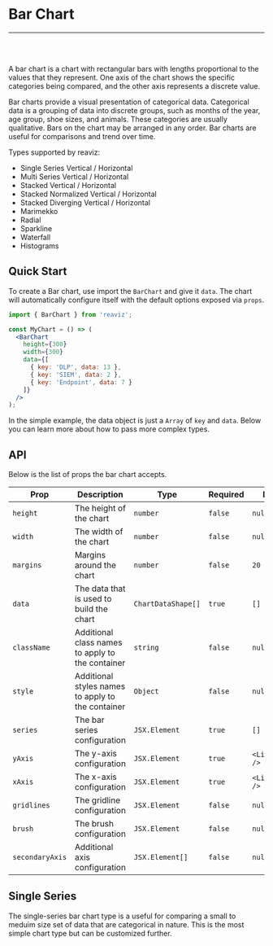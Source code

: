 
<Meta title="Docs|Chart Types/Bar Chart" />

# Bar Chart

---
<br />
<Story id="demos-bar-chart-vertical-single-series--simple" />
<br />

A bar chart is a chart with rectangular bars with lengths proportional to the
values that they represent.  One axis of the chart shows the specific categories being compared,
and the other axis represents a discrete value.

Bar charts provide a visual presentation of categorical data.
Categorical data is a grouping of data into discrete groups, such as months of the year,
age group, shoe sizes, and animals. These categories are usually qualitative.
Bars on the chart may be arranged in any order. Bar charts are useful for comparisons and trend over time.

Types supported by reaviz:

- Single Series Vertical / Horizontal
- Multi Series Vertical / Horizontal
- Stacked Vertical / Horizontal
- Stacked Normalized Vertical / Horizontal
- Stacked Diverging Vertical / Horizontal
- Marimekko
- Radial
- Sparkline
- Waterfall
- Histograms

## Quick Start
To create a Bar chart, use import the `BarChart` and give it `data`. The chart
will automatically configure itself with the default options exposed via `props`.

```jsx
import { BarChart } from 'reaviz';

const MyChart = () => (
  <BarChart
    height={300}
    width={300}
    data={[
      { key: 'DLP', data: 13 },
      { key: 'SIEM', data: 2 },
      { key: 'Endpoint', data: 7 }
    ]}
  />
);
```

In the simple example, the data object is just a `Array` of `key` and `data`. Below
you can learn more about how to pass more complex types.

## API

Below is the list of props the bar chart accepts.

| Prop  | Description | Type | Required | Default |
| --- | --- | --- | --- | --- |
| `height` | The height of the chart | `number` | `false` | `null` |
| `width` | The width of the chart | `number` | `false` | `null` |
| `margins` | Margins around the chart | `number` | `false` | `20` |
| `data` | The data that is used to build the chart | `ChartDataShape[]` | `true` | `[]` |
| `className` | Additional class names to apply to the container | `string` | `false` | `null`  |
| `style` | Additional styles names to apply to the container | `Object` | `false` | `null`  |
| `series` | The bar series configuration | `JSX.Element` | `true` | `[]`  |
| `yAxis` | The y-axis configuration | `JSX.Element` | `true` | `<LinearYAxis />`  |
| `xAxis` | The x-axis configuration | `JSX.Element` | `true` | `<LinearXAxis />`  |
| `gridlines` | The gridline configuration | `JSX.Element` | `false` | `null`  |
| `brush` | The brush configuration | `JSX.Element` | `false` | `null`  |
| `secondaryAxis` | Additional axis configuration | `JSX.Element[]` | `false` | `null`  |

## Single Series

The single-series bar chart type is a useful for comparing a small to meduim size set
of data that are categorical in nature. This is the most simple chart type but can
be customized further.

<Sandbox
  name="Bar Chart Simple"
  description="A simple bar chart example"
  path="docs/charts/BarSimple.sandbox.js"
/>
